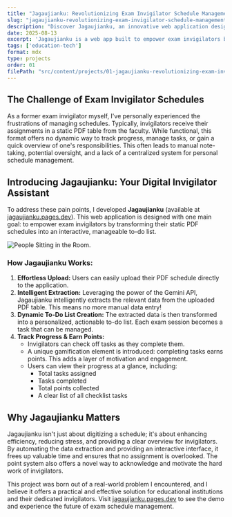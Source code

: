 ```yaml
---
title: "Jagaujianku: Revolutionizing Exam Invigilator Schedule Management"
slug: "jagaujianku-revolutionizing-exam-invigilator-schedule-management"
description: "Discover Jagaujianku, an innovative web application designed to automate and simplify exam invigilator schedule management, transforming static PDF schedules into actionable to-do lists."
date: 2025-08-13
excerpt: 'Jagaujianku is a web app built to empower exam invigilators by converting their PDF schedules into interactive to-do lists, helping them manage tasks and track progress effortlessly.'
tags: ['education-tech']
format: mdx
type: projects
order: 01
filePath: "src/content/projects/01-jagaujianku-revolutionizing-exam-invigilator-schedule-management/index.mdx"
---
```



## The Challenge of Exam Invigilator Schedules

As a former exam invigilator myself, I've personally experienced the frustrations of managing schedules. Typically, invigilators receive their assignments in a static PDF table from the faculty. While functional, this format offers no dynamic way to track progress, manage tasks, or gain a quick overview of one's responsibilities. This often leads to manual note-taking, potential oversight, and a lack of a centralized system for personal schedule management.

## Introducing Jagaujianku: Your Digital Invigilator Assistant

To address these pain points, I developed **Jagaujianku** (available at [jagaujianku.pages.dev](https://jagaujianku.pages.dev/)). This web application is designed with one main goal: to empower exam invigilators by transforming their static PDF schedules into an interactive, manageable to-do list.

<Image src="https://images.pexels.com/photos/7395911/pexels-photo-7395911.jpeg" alt="People Sitting in the Room." width={779} height={519} />

### How Jagaujianku Works:

1.  **Effortless Upload:** Users can easily upload their PDF schedule directly to the application.
2.  **Intelligent Extraction:** Leveraging the power of the Gemini API, Jagaujianku intelligently extracts the relevant data from the uploaded PDF table. This means no more manual data entry!
3.  **Dynamic To-Do List Creation:** The extracted data is then transformed into a personalized, actionable to-do list. Each exam session becomes a task that can be managed.
4.  **Track Progress & Earn Points:**
    *   Invigilators can check off tasks as they complete them.
    *   A unique gamification element is introduced: completing tasks earns points. This adds a layer of motivation and engagement.
    *   Users can view their progress at a glance, including:
        *   Total tasks assigned
        *   Tasks completed
        *   Total points collected
        *   A clear list of all checklist tasks

## Why Jagaujianku Matters

Jagaujianku isn't just about digitizing a schedule; it's about enhancing efficiency, reducing stress, and providing a clear overview for invigilators. By automating the data extraction and providing an interactive interface, it frees up valuable time and ensures that no assignment is overlooked. The point system also offers a novel way to acknowledge and motivate the hard work of invigilators.

This project was born out of a real-world problem I encountered, and I believe it offers a practical and effective solution for educational institutions and their dedicated invigilators. Visit [jagaujianku.pages.dev](https://jagaujianku.pages.dev/) to see the demo and experience the future of exam schedule management.
